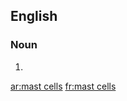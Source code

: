 ==English==

===Noun===
{{head|en|plural|head=[[mast]] [[cells]]}}

# {{plural of|mast cell|lang=en|nocat=1}}

[[ar:mast cells]]
[[fr:mast cells]]